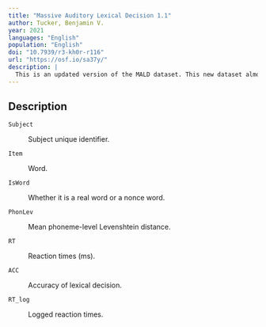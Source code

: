 ```yaml
---
title: "Massive Auditory Lexical Decision 1.1"
author: Tucker, Benjamin V.
year: 2021
languages: "English"
population: "English"
doi: "10.7939/r3-kh0r-r116"
url: "https://osf.io/sa37y/"
description: |
  This is an updated version of the MALD dataset. This new dataset almost doubles the total number of participants in the dataset, providing more responses per item. We have also updated the item data set to include a calculation of the phonotactic probability of all words and pseudowords and the temporal uniqueness point of the words and pseudowords
---
```


## Description

`Subject`

:   Subject unique identifier.

`Item`

:   Word.

`IsWord`

:   Whether it is a real word or a nonce word.

`PhonLev`

:   Mean phoneme-level Levenshtein distance.

`RT`

:   Reaction times (ms).

`ACC`

:   Accuracy of lexical decision.

`RT_log`

:   Logged reaction times.
